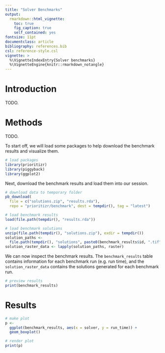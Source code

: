 ```yaml
---
title: "Solver Benchmarks"
output:
  rmarkdown::html_vignette:
    toc: true
    fig_caption: true
    self_contained: yes
fontsize: 11pt
documentclass: article
bibliography: references.bib
csl: reference-style.csl
vignette: >
  %\VignetteIndexEntry{Solver benchmarks}
  %\VignetteEngine{knitr::rmarkdown_notangle}
---
```


# Introduction

TODO.

# Methods

TODO.

To start off, we will load some packages to help download the benchmark results and visualize them.

```r
# load packages
library(prioritizr)
library(piggyback)
library(ggplot2)
```

Next, download the benchmark results and load them into our session.

```r
# download data to temporary folder
pb_download(
  file = c("solutions.zip", "results.rda"),
  repo = "prioritizr/benchmark", dest = tempdir(), tag = "latest")

# load benchmark results
load(file.path(tempdir(), "results.rda"))

# load benchmark solutions
unzip(file.path(tempdir(), "solutions.zip"), exdir = tempdir())
solution_paths <-
  file.path(tempdir(), "solutions", paste0(benchmark_results$id, ".tif"))
solution_raster_data <- lapply(solution_paths, raster)
```

We can now inspect the benchmark results. The `benchmark_results` table contains information for each benchmark run (e.g. run time), and the `solution_raster_data` contains the solutions generated for each benchmark run.

```r
# preview results
print(benchmark_results)
```

# Results

```r
# make plot
p <-
  ggplot(benchmark_results, aes(x = solver, y = run_time)) +
  geom_boxplot()

# render plot
print(p)
```
